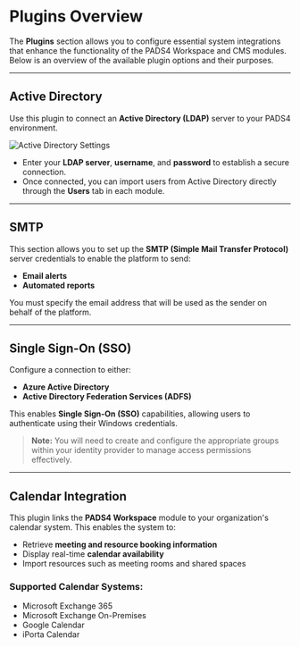 # Plugins Overview

The **Plugins** section allows you to configure essential system integrations that enhance the functionality of the PADS4 Workspace and CMS modules. Below is an overview of the available plugin options and their purposes.

---

## Active Directory

Use this plugin to connect an **Active Directory (LDAP)** server to your PADS4 environment.

![Active Directory Settings](/mnt/data/image.png)

- Enter your **LDAP server**, **username**, and **password** to establish a secure connection.
- Once connected, you can import users from Active Directory directly through the **Users** tab in each module.

---

## SMTP

This section allows you to set up the **SMTP (Simple Mail Transfer Protocol)** server credentials to enable the platform to send:

- **Email alerts**
- **Automated reports**

You must specify the email address that will be used as the sender on behalf of the platform.

---

## Single Sign-On (SSO)

Configure a connection to either:

- **Azure Active Directory**
- **Active Directory Federation Services (ADFS)**

This enables **Single Sign-On (SSO)** capabilities, allowing users to authenticate using their Windows credentials.  
> **Note:** You will need to create and configure the appropriate groups within your identity provider to manage access permissions effectively.

---

## Calendar Integration

This plugin links the **PADS4 Workspace** module to your organization's calendar system. This enables the system to:

- Retrieve **meeting and resource booking information**
- Display real-time **calendar availability**
- Import resources such as meeting rooms and shared spaces

### Supported Calendar Systems:

- Microsoft Exchange 365  
- Microsoft Exchange On-Premises  
- Google Calendar  
- iPorta Calendar

